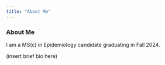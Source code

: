 ```yaml
---
title: "About Me"
---
```


### About Me

I am a MS(c) in Epidemiology candidate graduating in Fall 2024.

(insert brief bio here)

